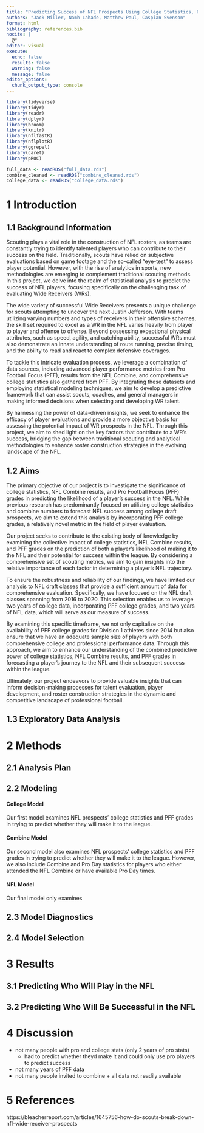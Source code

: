 ```yaml
---
title: "Predicting Success of NFL Prospects Using College Statistics, PFF Grades, and Combine Results"
authors: "Jack Miller, Namh Lahade, Matthew Paul, Caspian Svenson"
format: html
bibliography: references.bib
nocite: |
  @*
editor: visual
execute:
  echo: false
  results: false
  warning: false
  message: false
editor_options: 
  chunk_output_type: console
---
```


```r
library(tidyverse)
library(tidyr)
library(readr)
library(dplyr)
library(broom)
library(knitr)
library(nflfastR)
library(nflplotR)
library(ggrepel)
library(caret)
library(pROC)
```

```r
full_data <- readRDS("full_data.rds")
combine_cleaned <- readRDS("combine_cleaned.rds")
college_data <- readRDS("college_data.rds")
```

# 1 Introduction

## 1.1 Background Information

Scouting plays a vital role in the construction of NFL rosters, as teams are constantly trying to identify talented players who can contribute to their success on the field. Traditionally, scouts have relied on subjective evaluations based on game footage and the so-called "eye-test" to assess player potential. However, with the rise of analytics in sports, new methodologies are emerging to complement traditional scouting methods. In this project, we delve into the realm of statistical analysis to predict the success of NFL players, focusing specifically on the challenging task of evaluating Wide Receivers (WRs).

The wide variety of successful Wide Receivers presents a unique challenge for scouts attempting to uncover the next Justin Jefferson. With teams utilizing varying numbers and types of receivers in their offensive schemes, the skill set required to excel as a WR in the NFL varies heavily from player to player and offense to offense. Beyond possessing exceptional physical attributes, such as speed, agility, and catching ability, successful WRs must also demonstrate an innate understanding of route running, precise timing, and the ability to read and react to complex defensive coverages.

To tackle this intricate evaluation process, we leverage a combination of data sources, including advanced player performance metrics from Pro Football Focus (PFF), results from the NFL Combine, and comprehensive college statistics also gathered from PFF. By integrating these datasets and employing statistical modeling techniques, we aim to develop a predictive framework that can assist scouts, coaches, and general managers in making informed decisions when selecting and developing WR talent.

By harnessing the power of data-driven insights, we seek to enhance the efficacy of player evaluations and provide a more objective basis for assessing the potential impact of WR prospects in the NFL. Through this project, we aim to shed light on the key factors that contribute to a WR's success, bridging the gap between traditional scouting and analytical methodologies to enhance roster construction strategies in the evolving landscape of the NFL.

## 1.2 Aims

The primary objective of our project is to investigate the significance of college statistics, NFL Combine results, and Pro Football Focus (PFF) grades in predicting the likelihood of a player's success in the NFL. While previous research has predominantly focused on utilizing college statistics and combine numbers to forecast NFL success among college draft prospects, we aim to extend this analysis by incorporating PFF college grades, a relatively novel metric in the field of player evaluation.

Our project seeks to contribute to the existing body of knowledge by examining the collective impact of college statistics, NFL Combine results, and PFF grades on the prediction of both a player's likelihood of making it to the NFL and their potential for success within the league. By considering a comprehensive set of scouting metrics, we aim to gain insights into the relative importance of each factor in determining a player's NFL trajectory.

To ensure the robustness and reliability of our findings, we have limited our analysis to NFL draft classes that provide a sufficient amount of data for comprehensive evaluation. Specifically, we have focused on the NFL draft classes spanning from 2016 to 2020. This selection enables us to leverage two years of college data, incorporating PFF college grades, and two years of NFL data, which will serve as our measure of success.

By examining this specific timeframe, we not only capitalize on the availability of PFF college grades for Division 1 athletes since 2014 but also ensure that we have an adequate sample size of players with both comprehensive college and professional performance data. Through this approach, we aim to enhance our understanding of the combined predictive power of college statistics, NFL Combine results, and PFF grades in forecasting a player's journey to the NFL and their subsequent success within the league.

Ultimately, our project endeavors to provide valuable insights that can inform decision-making processes for talent evaluation, player development, and roster construction strategies in the dynamic and competitive landscape of professional football.

## 1.3 Exploratory Data Analysis



# 2 Methods

## 2.1 Analysis Plan

## 2.2 Modeling

#### College Model

Our first model examines NFL prospects' college statistics and PFF grades in trying to predict whether they will make it to the league.

#### Combine Model

Our second model also examines NFL prospects' college statistics and PFF grades in trying to predict whether they will make it to the league. However, we also include Combine and Pro Day statistics for players who either attended the NFL Combine or have available Pro Day times.

#### NFL Model

Our final model only examines

## 2.3 Model Diagnostics

## 2.4 Model Selection

# 3 Results

## 3.1 Predicting Who Will Play in the NFL

## 3.2 Predicting Who Will Be Successful in the NFL

# 4 Discussion

- not many people with pro and college stats (only 2 years of pro stats)
    - had to predict whether theyd make it and could only use pro players to predict success
- not many years of PFF data
- not many people invited to combine + all data not readily available


# 5 References

https://bleacherreport.com/articles/1645756-how-do-scouts-break-down-nfl-wide-receiver-prospects


